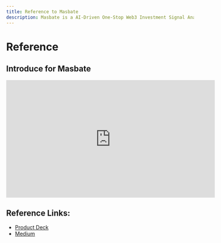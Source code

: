 ```yaml
---
title: Reference to Masbate
description: Masbate is a AI-Driven One-Stop Web3 Investment Signal Analysis Tool
---
```


# Reference

## Introduce for <label className="notranslate">Masbate</label>

<iframe
  width="560"
  height="315"
  src="https://www.youtube.com/embed/_0nU3wn2O9s"
  frameborder="0"
  allow="accelerometer; autoplay; clipboard-write; encrypted-media; gyroscope; picture-in-picture"
  allowfullscreen
></iframe>

## Reference Links:

- [Product Deck](https://deck.masbate.xyz)
- [Medium](https://medium.com/@masbate1688)

